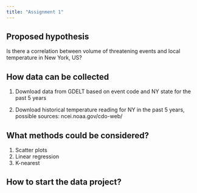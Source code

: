 ```yaml
---
title: "Assignment 1"
---
```


## Proposed hypothesis

Is there a correlation between volume of threatening events and local temperature in New York, US?

## How data can be collected

1.  Download data from GDELT based on event code and NY state for the past 5 years

2.  Download historical temperature reading for NY in the past 5 years, possible sources: ncei.noaa.gov/cdo-web/

## What methods could be considered?

1.  Scatter plots
2.  Linear regression
3.  K-nearest

## How to start the data project?
